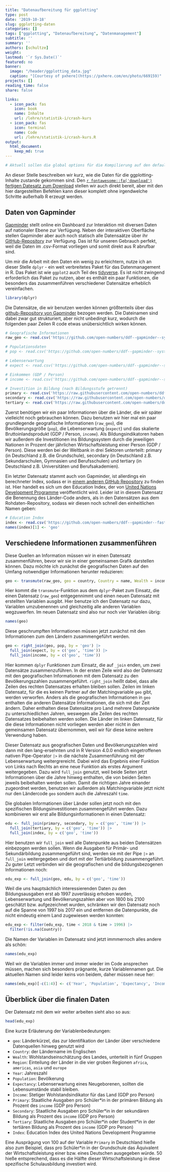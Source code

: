 ```yaml
---
title: "Datenaufbereitung für ggplotting" 
type: post
date: '2019-10-18' 
slug: ggplotting-daten
categories: []
tags: ["ggplotting", "Datenaufbereitung", "Datenmanagement"] 
subtitle: ''
summary: '' 
authors: [schultze] 
weight:
lastmod: '`r Sys.Date()`'
featured: no
banner:
  image: "/header/ggplotting_data.jpg"
  caption: "[Courtesy of pxhere](https://pxhere.com/en/photo/669159)"
projects: []
reading_time: false
share: false

links:
  - icon_pack: fas
    icon: book
    name: Inhalte
    url: /lehre/statistik-i/crash-kurs
  - icon_pack: fas
    icon: terminal
    name: Code
    url: /lehre/statistik-i/crash-kurs.R
output:
  html_document:
    keep_md: true
---
```



```r
# Aktuell sollen die global options für die Kompilierung auf den default Einstellungen gelassen werden
```

An dieser Stelle beschreiben wir kurz, wie die Daten für die ggplotting-Inhalte zustande gekommen sind. Den [`r fontawesome::fa('download')` fertigen Datesatz zum Download](/daten/edu_exp.rda) stellen wir auch direkt bereit, aber mit den hier dargestellten Befehlen kann dieser komplett ohne irgendwelche Schritte außerhalb R erzeugt werden. 

## Daten von Gapminder

[Gapminder](https://www.gapminder.org/) stellt online ein Dashboard zur Interaktion mit diversen Daten auf nationaler Ebene zur Verfügung. Neben der interaktiven Oberfläche stellen Gapminder aber auch noch statisch alle Datensaätze über ihr [GitHub-Repository](https://github.com/open-numbers/ddf--gapminder--systema_globalis) zur Verfügung. Das ist für unseren Gebrauch perfekt, weil die Daten im .csv-Format vorliegen und somit direkt aus R abrufbar sind. 

Um mir die Arbeit mit den Daten ein wenig zu erleichtern, nutze ich an dieser Stelle `dplyr` - ein weit verbreitetes Paket für das Datenmanagement in R. Das Paket ist wie `ggplot2` auch Teil des [tidyverse](https://www.tidyverse.org/). Es ist nicht zwingend erforderlich das Paket zu nutzen, aber es enthält ein paar Funktionen, die besonders das zusammenführen verschiedener Datensätze erheblich vereinfachen.

```r
library(dplyr)
```

Die Datensätze, die wir benutzen werden können größtenteils über das [github-Repository von Gapminder](https://github.com/open-numbers/ddf--gapminder--systema_globalis) bezogen werden. Die Dateinamen sind dabei zwar gut strukturiert, aber nicht unbedingt kurz, wodurch die folgenden paar Zeilen R code etwas unübersichtlich wirken können. 

```r
# Geografische Informationen
raw_geo <- read.csv('https://github.com/open-numbers/ddf--gapminder--systema_globalis/raw/master/ddf--entities--geo--country.csv')

# Populationsdaten
# pop <- read.csv('https://github.com/open-numbers/ddf--gapminder--systema_globalis/raw/master/countries-etc-datapoints/ddf--datapoints--population_total--by--geo--time.csv')

# Lebenserwartung
# expect <- read.csv('https://github.com/open-numbers/ddf--gapminder--systema_globalis/raw/master/countries-etc-datapoints/ddf--datapoints--life_expectancy_at_birth_with_projections--by--geo--time.csv')

# Einkommen (GDP / Person)
# income <- read.csv('https://github.com/open-numbers/ddf--gapminder--systema_globalis/raw/master/countries-etc-datapoints/ddf--datapoints--income_per_person_gdppercapita_ppp_inflation_adjusted--by--geo--time.csv')

# Investition in Bildung (nach Bildungsstufe getrennt)
primary <- read.csv('https://raw.githubusercontent.com/open-numbers/ddf--gapminder--systema_globalis/master/countries-etc-datapoints/ddf--datapoints--expenditure_per_student_primary_percent_of_gdp_per_person--by--geo--time.csv')
secondary <- read.csv('https://raw.githubusercontent.com/open-numbers/ddf--gapminder--systema_globalis/master/countries-etc-datapoints/ddf--datapoints--expenditure_per_student_secondary_percent_of_gdp_per_person--by--geo--time.csv')
tertiary <- read.csv('https://raw.githubusercontent.com/open-numbers/ddf--gapminder--systema_globalis/master/countries-etc-datapoints/ddf--datapoints--expenditure_per_student_tertiary_percent_of_gdp_per_person--by--geo--time.csv')
```

Zuerst benötigen wir ein paar Informationen über die Länder, die wir später vielleicht noch gebrauchen können. Dazu benutzen wir hier mal ein paar grundlegende geografische Informationen (`raw_geo`), die Bevölkerungsgröße (`pop`), die Lebenserwartung (`expect`) und das skalierte Bruttoinlandsprodukt (GDP / Person, `income`). Als Bildungsindikatoren haben wir außerdem die Investitionen ins Bildungssystem durch die jeweiligen Nationen in Prozent der jährlichen Wirtschaftsleistung einer Person (GDP / Person). Diese werden bei der Weltbank in drei Sektoren unterteilt: primary (in Deutschland z.B. die Grundschule), secondary (in Deutschland z.B. Sekundarschulen, Gymnasien und Berufsschulen) und tertiary (in Deutschland z.B. Universitäten und Berufsakademien). 

Ein letzter Datensatz stammt auch von Gapminder, ist allerdings ein berechneter Index, sodass er in [einem anderen GitHub Repository](https://github.com/open-numbers/ddf--gapminder--fasttrack) zu finden ist. Hier handelt es sich um den Education Index, der von [United Nations Development Programme](http://www.undp.org/) veröffentlicht wird. Leider ist in diesem Datensatz die Benennung des Länder-Code anders, als in den Datensätzen aus dem Rohdaten-Repository, sodass wir diesen noch schnell den einheitlichen Namen geben:

```r
# Education Index
index <- read.csv('https://github.com/open-numbers/ddf--gapminder--fasttrack/raw/master/ddf--datapoints--owid_education_idx--by--country--time.csv')
names(index)[1] <- 'geo'
```

## Verschiedene Informationen zusammenführen

Diese Quellen an Information müssen wir in einen Datensatz zusammenführen, bevor wir sie in einer gemeinsamen Grafik darstellen können. Dazu möchte ich zunächst die geografischen Daten auf den Umfang notwendiger Informationen herunter reduzieren:

```r
geo <- transmute(raw_geo, geo = country, Country = name, Wealth = income_groups, Region = world_4region)
```

Hier kommt die `transmute`-Funktion aus dem `dplyr`-Paket zum Einsatz, die einen Datensatz (`raw_geo`) entgegennimmt und einen neuen Datensatz mit erstellten Variablen ausgibt. Hier benutze ich den Datensatz nur dazu, Variablen umzubenennen und gleichzeitig alle anderen Variablen wegzuwerfen. Im neuen Datensatz sind also nur noch vier Variablen übrig:

```r
names(geo)
```


Diese geschrumpften Informationen müssen jetzt zunächst mit den Informationen zum den Ländern zusammengeführt werden.

```r
geo <- right_join(geo, pop, by = 'geo') |>
  full_join(expect, by = c('geo', 'time')) |>
  full_join(income, by = c('geo', 'time')) 
```

Hier kommen `dplyr` Funktionen zum Einsatz, die auf `_join` enden, um zwei Datensätze zusammenzuführen. In der ersten Zeile wird also der Datensatz mit den geografischen Informationen mit dem Datensatz zu den Bevölkerungszahlen zusammengeführt. `right_join` heißt dabei, dass alle Zeilen des rechten Datensatzes erhalten bleiben sollen. Zeilen im linken Datensatz, für die es keinen Partner auf der Matchingvariable `geo` gibt, werden verworfen. Anders als die geografischen Informationen in `geo` enthalten die anderen Datensätze Informationen, die sich mit der Zeit ändern. Daher enthalten diese Datensätze pro Land mehrere Datenpunkte zu unterschiedlichen Jahren, weswegen alle Zeilen des rechten Datensatzes beibehalten werden sollen. Die Länder im linken Datensatz, für die diese Informationen nicht vorliegen werden aber nicht in den gemeinsamen Datensatz übernommen, weil wir für diese keine weitere Verwendung haben.

Dieser Datensatz aus geografischen Daten und Bevölkerungszahlen wird dann mit den lang-ersehnten und in R Version 4.0.0 endlich eingetroffenen nativen Pipe-Operator `|>` in die nächste Zusammenführung mit der Lebenserwartung weitergrereicht. Dabei wird das Ergebnis einer Funktion von Links nach Rechts an eine neue Funktion als erstes Argument weitergegeben. Dazu wird `full_join` genutzt, weil beide Seiten jetzt Informationen über die Jahre hinweg enthalten, die von beiden Seiten jeweils beibehalten werden sollen. Damit die richtigen Jahre einander zugeordnet werden, benutzen wir außerdem als Matchingvariable jetzt nicht nur den Ländercode `geo` sondern auch die Jahreszahl `time`.

Die globalen Informationen über Länder sollen jetzt noch mit den spezifischen Bildungsinvestitionen zusammengeführt werden. Dazu kombinieren wir erst alle Bildungsinformationen in einen Datensatz:

```r
edu <- full_join(primary, secondary, by = c('geo', 'time')) |>
  full_join(tertiary, by = c('geo', 'time')) |>
  full_join(index, by = c('geo', 'time'))
```

Hier benutzen wir `full_join` weil alle Datenpunkte aus beiden Datensätzen einbezogen werden sollen. Wenn die Ausgaben für Primär- und Sekundärbildung zusammengeführt sind, werden sie mit der Pipe `|>` an `full_join` weitergegeben und dort mit der Tertiärbildung zusammengeführt. Zu guter Letzt verbinden wir die geografischen und die bildungsbezogenen Informationen noch:

```r
edu_exp <- full_join(geo, edu, by = c('geo', 'time'))
```

Weil die uns hauptsächlich interessierenden Daten zu den Bildungsausgaben erst ab 1997 zuverlässig erhoben wurden, Lebenserwartung und Bevölkerungszahlen aber von 1800 bis 2100 geschätzt bzw. aufgezeichnet wurden, schränken wir den Datensatz noch auf die Spanne von 1997 bis 2017 ein und entfernen die Datenpunkte, die nicht eindeutig einem Land zugewiesen werden konnten:

```r
edu_exp <- filter(edu_exp, time < 2018 & time > 1996) |>
  filter(!is.na(Country))
```


Die Namen der Variablen im Datensatz sind jetzt immmernoch alles andere als schön:

```r
names(edu_exp)
```

Weil wir die Variablen immer und immer wieder im Code ansprechen müssen, machen sich besonders prägnante, kurze Variablennamen gut. Die aktuellen Namen sind leider keins von beidem, daher müssen neue her:

```r
names(edu_exp)[-c(1:4)] <- c('Year', 'Population', 'Expectancy', 'Income', 'Primary', 'Secondary', 'Tertiary')
```

## Überblick über die finalen Daten

Der Datensatz mit dem wir weiter arbeiten sieht also so aus:

```r
head(edu_exp)
```

Eine kurze Erläuterung der Variablenbedeutungen:
  
  - `geo`: Länderkürzel, das zur Identifikation der Länder über verschiedene Datenquellen hinweg genutzt wird
  - `Country`: der Ländername im Englischen
  - `Wealth`: Wohlstandseinschätzung des Landes, unterteilt in fünf Gruppen 
  - `Region`: Einteilung der Länder in die vier groben Regionen `africa`, `americas`, `asia` und `europe`
  - `Year`: Jahreszahl
  - `Population`: Bevölkerung
  - `Expectancy`: Lebenserwartung eines Neugeborenen, sollten die Lebensumstände stabil bleiben.
  - `Income`: Stetiger Wohlstandsindikator für das Land (GDP pro Person)
  - `Primary`: Staatliche Ausgaben pro Schüler*in in der primären Bildung als Prozent des `income` (GDP pro Person)
  - `Secondary`: Staatliche Ausgaben pro Schüler*in in der sekundären Bildung als Prozent des `income` (GDP pro Person)
  - `Tertiary`: Staatliche Ausgaben pro Schüler\*in oder Student\*in in der tertiären Bildung als Prozent des `income` (GDP pro Person)
  - `Index`: Education Index des United Nations Development Programme
  
Eine Ausprägung von 100 auf der Variable `Primary` in Deutschland hieße also zum Beispiel, dass pro Schüler*in in der Grundschule das Äquivalent der Wirtschaftsleistung einer bzw. eines Deutschen ausgegeben würde. 50 hieße entsprechend, dass es die Hälfte dieser Wirtschaftsleistung in diese spezifische Schulausbildung investiert wird.

